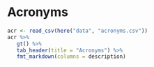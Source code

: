 # Acronyms

```r
acr <- read_csv(here("data", "acronyms.csv"))
acr %>% 
   gt() %>%
   tab_header(title = "Acronyms") %>%
   fmt_markdown(columns = description)
```


